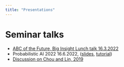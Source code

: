 ```yaml
---
title: "Presentations"
---
```


Seminar talks
=============

- [ABC of the Future, Big Insight Lunch talk 16.3.2022](assets/presentations/ABCoftheFuture_talk_2022_BIL/index.html)
- Probabilistic AI 2022 16.6.2022, ([slides](assets/presentations/pesonen_probAI2022_slides/index.html), [tutorial](https://colab.research.google.com/drive/1Dg9FZe07DJdGw5tZI5PIxNuAuszULsNP?usp=sharing))
- [Discussion on Chou and Lin, 2019](assets/presentations/FHI_presentation_pesonen/index.html)


